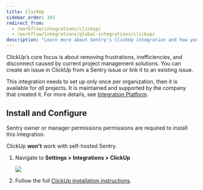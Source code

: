 ```yaml
---
title: ClickUp
sidebar_order: 101
redirect_from:
  - /workflow/integrations/clickup/
  - /workflow/integrations/global-integrations/clickup/
description: "Learn more about Sentry's ClickUp integration and how you can create an issue in ClickUp from a Sentry issue or link it to an existing issue."
---
```


ClickUp’s core focus is about removing frustrations, inefficiencies, and disconnect caused by current project management solutions. You can create an issue in ClickUp from a Sentry issue or link it to an existing issue.

This integration needs to set up only once per organization, then it is available for _all_ projects. It is maintained and supported by the company that created it. For more details, see [Integration Platform](/product/integrations/integration-platform/).

## Install and Configure

<Note>

Sentry owner or manager permissions permissions are required to install this integration.

ClickUp **won't** work with self-hosted Sentry.

</Note>

1. Navigate to **Settings > Integrations > ClickUp**

   ![](click-up.png)

2. Follow the full [ClickUp installation instructions](https://docs.clickup.com/en/articles/3420285-sentry-io).
